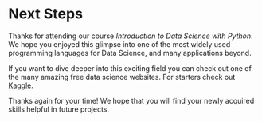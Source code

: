 # Next Steps {.unnumbered}

Thanks for attending our course *Introduction to Data Science with Python*. We hope you enjoyed this glimpse into one of the most widely used programming languages for Data Science, and many applications beyond.

If you want to dive deeper into this exciting field you can check out one of the many amazing free data science websites. For starters check out [Kaggle](https://www.kaggle.com).

Thanks again for your time! We hope that you will find your newly acquired skills helpful in future projects.

